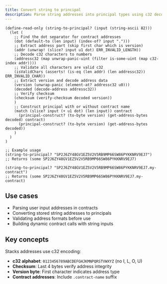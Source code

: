 ```yaml
---
title: Convert string to principal
description: Parse string addresses into principal types using c32 decoding in Clarity
---
```


```clarity
(define-read-only (string-to-principal? (input (string-ascii 82)))
  (let (
    ;; Find the dot separator for contract addresses
    (dot (default-to (len input) (index-of? input ".")))
    ;; Extract address part (skip first char which is version)
    (addr (unwrap! (slice? input u1 dot) ERR_INVALID_LENGTH))
    ;; Decode c32 characters to numbers
    (addressc32 (map unwrap-panic-uint (filter is-some-uint (map c32-index addr))))
    ;; Validate all characters are valid c32
    (isValidChars (asserts! (is-eq (len addr) (len addressc32)) ERR_INVALID_CHAR))
    ;; Extract version and decode address data
    (version (unwrap-panic (element-at? addressc32 u0)))
    (decoded (decode-address addressc32))
    ;; Verify checksum
    (checksum (verify-checksum decoded version))
    )
    ;; Construct principal with or without contract name
    (match (slice? input (+ u1 dot) (len input)) contract
      (principal-construct? (to-byte version) (get-address-bytes decoded) contract)
      (principal-construct? (to-byte version) (get-address-bytes decoded))
    )
  )
)

;; Example usage
(string-to-principal? "SP2J6ZY48GV1EZ5V2V5RB9MP66SW86PYKKNRV9EJ7")
;; Returns (some SP2J6ZY48GV1EZ5V2V5RB9MP66SW86PYKKNRV9EJ7)

(string-to-principal? "SP2J6ZY48GV1EZ5V2V5RB9MP66SW86PYKKNRV9EJ7.my-contract")
;; Returns (some SP2J6ZY48GV1EZ5V2V5RB9MP66SW86PYKKNRV9EJ7.my-contract)
```

## Use cases

- Parsing user input addresses in contracts
- Converting stored string addresses to principals
- Validating address formats before use
- Building dynamic contract calls with string inputs

## Key concepts

Stacks addresses use c32 encoding:

- **c32 alphabet**: `0123456789ABCDEFGHJKMNPQRSTVWXYZ` (no I, L, O, U)
- **Checksum**: Last 4 bytes verify address integrity
- **Version byte**: First character indicates address type
- **Contract addresses**: Include `.contract-name` suffix